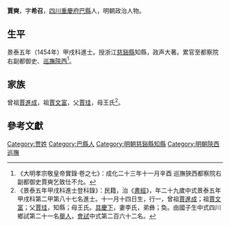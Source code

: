 {{明清人物信息框
| 姓名 = 賈奭
| 原名 =
| 圖片名稱= 
| 圖片大小 =
| 圖片說明 = 
| 最高職務 = 巡撫陝西都察院右副都御史
| 國家 = 大明 
| 爵位 =
| 籍貫 = [[四川|四川]][[重慶府|重慶府]][[巴縣|巴縣]]民籍
| 族裔 = 
| 旗籍 = 
| 字號 = 
| 諡號 =
| 出生日期 = 十一月十四日
| 出生地點 =
| 逝世日期 = 弘治年間
| 逝世地點 =
| 墓葬 =
| 配偶 = 李氏
| 親屬 = 
| 出身 =
* 景泰五年甲戌科進士出身
| 經歷 =
| 著作 =  
}}
'''賈奭'''{{BD|1426年||？年||}}，字'''希召'''，[[四川|四川]][[重慶府|重慶府]][[巴縣|巴縣]]人，明朝政治人物。

==生平==
景泰五年（1454年）甲戌科進士。授浙江[[慈谿縣|慈谿縣]]知縣，政声大著。累官至都察院右副都御史、[[陝西巡撫|巡撫陝西]]<ref>《大明孝宗敬皇帝實錄·卷之七》：成化二十三年十一月辛酉 巡撫狹西都察院右副都御史賈奭乞致仕不允。</ref>。

==家族==
曾祖[[賈進成|賈進成]]，祖[[賈文富|賈文富]]，父[[賈珪|賈珪]]，母王氏<ref>《景泰五年甲戌科進士登科錄》：民籍，治《[[書經|書經]]》，年二十九歲中式景泰五年甲戌科第二甲第八十七名進士。十一月十四日生，行一，曾祖[[賈進成|賈進成]]；祖[[賈文富|賈文富]]；父[[賈珪|賈珪]]，知縣；母王氏。[[具慶下|具慶下]]，妻李氏，弟彝；奐。由國子生中式四川鄉試第二十一名[[舉人|舉人]]，[[會試|會試]]中式第二百六十二名。</ref>。

==參考文獻==
{{reflist}}

{{景泰五年甲戌科殿试金榜}}
{{Authority control}}

{{DEFAULTSORT:J}}
[[Category:贾姓|Category:贾姓]]
[[Category:巴縣人|Category:巴縣人]]
[[Category:明朝慈谿縣知縣|Category:明朝慈谿縣知縣]]
[[Category:明朝陝西巡撫|Category:明朝陝西巡撫]]